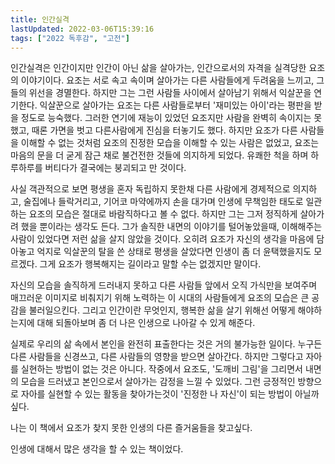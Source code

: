 ```yaml
---
title: 인간실격
lastUpdated: 2022-03-06T15:39:16
tags: ["2022 독후감", "고전"]
---
```



<Bookmark
    image="https://shopping-phinf.pstatic.net/main_3247329/32473290161.20230530083507.jpg"
    url="https://search.shopping.naver.com/book/catalog/32473290161"
    description="오직 순수함만을 갈망하던 여린 심성의 한 젊은이가 인간들의 위선과 잔인함에 의해 파멸되어 가는 과정을 그린 소설. 사회에 융화되고자 애쓰고, 순수한 것, 더럽혀지지 않은 것에 꿈을 의탁하고, 인간에 대한 구애를 시도하던 주인공이 결국 모든 것에 배반당하고 인간 실격자가 되어가는 패배의 기록을 통해 현대 사회를 고발하고 있다. "
/>

인간실격은 인간이지만 인간이 아닌 삶을 살아가는, 인간으로서의 자격을 실격당한 요조의 이야기이다. 요조는 서로 속고 속이며 살아가는 다른 사람들에게 두려움을 느끼고, 그들의 위선을 경멸한다. 하지만 그는 그런 사람들 사이에서 살아남기 위해서 익살꾼을 연기한다. 익살꾼으로 살아가는 요조는 다른 사람들로부터 '재미있는 아이'라는 평판을 받을 정도로 능숙했다. 그러한 연기에 재능이 있었던 요조지만 사람을 완벽히 속이지는 못했고, 때론 가면을 벗고 다른사람에게 진심을 터놓기도 했다. 하지만 요조가 다른 사람들을 이해할 수 없는 것처럼 요조의 진정한 모습을 이해할 수 있는 사람은 없었고, 요조는 마음의 문을 더 굳게 잠근 채로 불건전한 것들에 의지하게 되었다. 유쾌한 척을 하며 하루하루를 버티다가 결국에는 붕괴되고 만 것이다.

사실 객관적으로 보면 평생을 혼자 독립하지 못한채 다른 사람에게 경제적으로 의지하고, 술집에나 들락거리고, 기어코 마약에까지 손을 대가며 인생에 무책임한 태도로 일관하는 요조의 모습은 절대로 바람직하다고 볼 수 없다. 하지만 그는 그저 정직하게 살아가려 했을 뿐이라는 생각도 든다. 그가 솔직한 내면의 이야기를 털어놓았을때, 이해해주는 사람이 있었다면 저런 삶을 살지 않았을 것이다. 오히려 요조가 자신의 생각을 마음에 담아놓고 억지로 익살꾼의 탈을 쓴 상태로 평생을 살았다면 인생이 좀 더 윤택했을지도 모르겠다. 그게 요조가 행복해지는 길이라고 말할 수는 없겠지만 말이다.

자신의 모습을 솔직하게 드러내지 못하고 다른 사람들 앞에서 오직 가식만을 보여주며 매끄러운 이미지로 비춰지기 위해 노력하는 이 시대의 사람들에게 요조의 모습은 큰 공감을 불러일으킨다. 그리고 인간이란 무엇인지, 행복한 삶을 살기 위해선 어떻게 해야하는지에 대해 되돌아보며 좀 더 나은 인생으로 나아갈 수 있게 해준다.

실제로 우리의 삶 속에서 본인을 완전히 표출한다는 것은 거의 불가능한 일이다. 누구든 다른 사람들을 신경쓰고, 다른 사람들의 영향을 받으면 살아간다. 하지만 그렇다고 자아를 실현하는 방법이 없는 것은 아니다. 작중에서 요조도, '도깨비 그림'을 그리면서 내면의 모습을 드러냈고 본인으로서 살아가는 감정을 느낄 수 있었다. 그런 긍정적인 방향으로 자아를 실현할 수 있는 활동을 찾아가는것이 '진정한 나 자신'이 되는 방법이 아닐까 싶다.

나는 이 책에서 요조가 찾지 못한 인생의 다른 즐거움들을 찾고싶다.

인생에 대해서 많은 생각을 할 수 있는 책이었다.